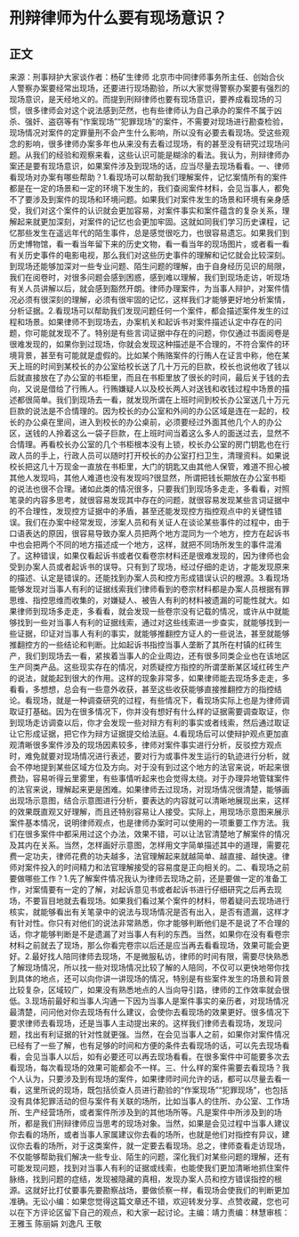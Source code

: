 # 刑辩律师为什么要有现场意识？
## 正文
来源：刑事辩护大家谈作者：杨矿生律师 北京市中同律师事务所主任、创始合伙人警察办案要经常出现场，还要进行现场勘验，所以大家觉得警察办案要有强烈的现场意识，是天经地义的。而提到刑辩律师也要有现场意识，要养成看现场的习惯，很多律师会对这个说法感到茫然，也有些律师认为自己承办的案件不属于凶杀、强奸、盗窃等有“作案现场”“犯罪现场”的案件，不需要对现场进行勘查检验，现场情况对案件的定罪量刑不会产生什么影响，所以没有必要去看现场。受这些观念的影响，很多律师办案多年也从来没有去看过现场，有的甚至没有研究过现场问题。从我们的经验和观察来看，这些认识可能是糊涂的看法。我认为，刑辩律师办案还是要有现场意识，如果案件涉及到现场的话，应当尽量去现场看看。一、律师看现场对办案有哪些帮助？1.看现场可以帮助我们理解案件，记忆案情所有的案件都是在一定的场景和一定的环境下发生的，我们查阅案件材料，会见当事人，都免不了要涉及到案件的现场和环境问题。如果我们对案件发生的场景和环境有亲身感受，我们对这个案件的认识就会更加容易，对案件事实和案件蕴含的复杂关系，理解起来就更加深刻，对案件的记忆也会更加牢固。这就如同我们学习历史课程，记忆那些发生在遥远年代的陌生事件，总是感觉很吃力，也很容易遗忘。如果我们到历史博物馆，看一看当年留下来的历史文物，看一看当年的现场图片，或者看一看有关历史事件的电影电视，那么我们对这些历史事件的理解和记忆就会比较深刻。到现场还能够加深对一些专业问题、陌生问题的理解，由于自身经历见识的局限，我们在阅卷时，对很多问题会感到困惑，感到难以理解，我们到现场走访，听现场有关人员讲解以后，就会感到豁然开朗。律师办理案件，为当事人辩护，对案件情况必须有很深刻的理解，必须有很牢固的记忆，这样我们才能够更好地分析案情，分析证据。2.看现场可以帮助我们发现问题任何一个案件，都会描述案件发生的过程和场景。如果律师不到现场去，办案机关和起诉书对案件描述认定中存在的问题，你可能就发现不了。特别是有些言词证据中存在的问题，你仅通过书面阅卷是很难发现的，如果你到过现场，你就会发现这种描述是不合理的，不符合案件的环境背景，甚至有可能就是虚假的。比如某个贿赂案件的行贿人在证言中称，他在某天上班的时间到某校长的办公室给校长送了几十万元的巨款，校长也说他收了钱以后就直接放在了办公室的书柜里，而且在书柜里放了很长的时间，最后关于钱的去向，又说是借给了行贿人。行贿嫌疑人以及校长两人对送钱和收钱过程中场景的描述都很简单。我们到现场去一看，就发现所谓在上班时间到校长办公室送几十万元巨款的说法是不合情理的。因为校长的办公室和外间的办公区域是连在一起的，校长的办公桌在里间，进入到校长的办公桌前，必须要经过外面其他几个人的办公区，送钱的人拎着这么一袋子巨款，在上班时间当着这么多人的面送过去，显然不合情理。再看校长办公室的几个书柜根本没有上锁，校长办公室的房门钥匙也在行政人员的手上，行政人员可以随时打开校长的办公室打扫卫生，清理资料。如果说校长把这几十万现金一直放在书柜里，大门的钥匙又由其他人保管，难道不担心被其他人发现吗，其他人难道也没有发现吗?很显然，所谓把钱长期放在办公室书柜的说法也很不合理。诸如此类的情况很多，只要我们到现场多走走，多看看，对照笔录的内容多思考，就很容易发现其中存在的问题，就很容易发现某些言词证据中的不合理性，发现控方证据中的矛盾，甚至还能发现控方指控观点中的关键性错误。我们在办案中经常发现，涉案人员和有关证人在谈论某些事件的过程中，由于口语表达的原因，很容易导致办案人员把两个地方混同为一个地方，控方在起诉书中也会把两个不同的地方描述成一个地方，这样，就把不同场所发生的事件混淆了。这种错误，如果仅看起诉书或者仅看卷宗材料还是很难发现的，因为律师也会受到办案人员或者起诉书的误导。只有到了现场，经过仔细的走访，才能发现原来的描述、认定是错误的。还能找到办案人员和控方形成错误认识的根源。3.看现场能够发现对当事人有利的证据线索我们律师看到的卷宗材料都是办案人员根据有罪思维、指控思维而收集的，对嫌疑人、被告人有利的材料被遗漏的可能性就大。如果律师到现场多走走，多看看，就会发现一些卷宗没有记载的情况，或许从中就能够找到一些对当事人有利的证据线索，通过对这些线索进一步查实，就能够找到一些证据，印证对当事人有利的事实，就能够推翻控方证人的一些说法，甚至就能够推翻控方的一些结论和判断。比如起诉书指控当事人垄断了其所在村镇的红砖生产，我们到现场去一看，紧挨着当事人的企业周边，还有很多同类企业也在该地区生产同类产品。这些现实存在的情况，对质疑控方指控的所谓垄断某区域红砖生产的说法，就能起到很大的作用。这样的现象非常多，如果律师能去现场多走走，多看看，多想想，总会有一些意外收获，甚至这些收获能够直接推翻控方的指控结论。看现场，就是一种调查研究的过程，有些情况下，看现场实际上也是为律师调取证打基础。因为在很多情况下，你并没有想好有什么样的证据需要调查取证，你到现场走访调查以后，你才会发现一些对辩方有利的事实或者线索，然后通过取证让它形成证据，把它作为辩方证据提交给法庭。4.看现场后可以使辩护观点更加直观清晰很多案件涉及的现场因素较多，律师对案件事实进行分析，反驳控方观点时，难免就要对现场情况进行表述，要对行为或事件发生运行的轨迹进行分析，就会不停地提到某些区域方位及方向。对于没有到过这个地方的法官来说，听起来很费劲，容易听得云里雾里，有些事情听起来也会觉得太绕。对于办理异地管辖案件的法官来说，理解起来更是困难。如果律师去过现场，对现场情况很清楚，能够画出现场示意图，结合示意图进行分析，要表达的内容就可以清晰地展现出来，这样的效果既直观又好理解，而且还特别容易让人接受。实际上，用现场示意图来展示案件基本情况，说明律师观点，也是律师办案时可以使用的一项重要工作方法。我们在很多案件中都采用过这个办法，效果不错，可以让法官清楚地了解案件的情况及其内在关系。当然，怎样画好示意图，怎样用文字简单描述其中的道理，需要花费一定功夫，律师花费的功夫越多，法官理解起来就越简单、越直接、越快速。律师对案件投入的时间精力和法官理解接受的容易度是正向相关的。二、看现场之前要做哪些工作？1.先了解案件情况我认为律师去现场之前，还是要做一定的准备工作，对案情要有一定的了解，对起诉意见书或者起诉书进行仔细研究之后再去现场，不要盲目地就去看现场。如果我们看过某个案件的材料，带着疑问去现场进行核实，就能够看出有关笔录中的说法与现场情况是否有出入，是否有遗漏，这样才有针对性。你只有对他们的说法非常熟悉，你才能够判断他们是不是说了不合理的话，你才能够判断是不是遗漏了对当事人有利的东西。当然，如果你在没有看卷宗材料之前就去了现场，那么你看完卷宗以后还是应当再去看看现场，效果可能会更好。2.最好找人陪同律师去现场，不是微服私访，律师的时间有限，需要尽快熟悉了解现场情况，所以找一些对现场情况比较了解的人陪同，不仅可以更快地带你找到具体的地点，还可以向你讲一讲现场的情况，特别是有些案件发生的场景和背景比较复杂，区域较广，如果没有熟悉地点的人当向导引路，律师的工作效率就会很低。3.现场前最好和当事人沟通一下因为当事人是案件事实的亲历者，对现场情况最清楚，问问他对你去现场有什么建议，会使你去看现场的效果更好。很多情况下要求律师去看现场，还是当事人主动提出来的。这样我们律师去看现场，发现问题，找出有利证据的针对性就更强。当然，在会见当事人之前，如果你对案件情况已经有了一些了解，也有足够的时间和方便的条件去看现场的话，可以先去现场看看，会见当事人以后，如有必要还可以再去现场看看。在很多案件中可能要多次去看现场，每次看现场的效果可能都会不一样。三、什么样的案件需要去看现场？我个人认为，只要涉及到有现场的案件，如果律师时间允许的话，都可以尽量去看一看，这里所说的现场，既包括侦查人员进行勘验的“作案现场”“犯罪现场”，也包括没有具体犯罪活动的但与案件有关联的场所，比如当事人的住所、办公室、工作场所、生产经营场所，或者案件所涉及到的其他场所等。凡是案件中所涉及到的场所，都是我们刑辩律师应当思考的现场对象。当然，如果是会见过程中当事人建议你去看的场所，或者当事人家属建议你去看的场所，也就是他们对指控有异议，建议你去看的场所，对于这类案件，就一定要去看现场。总之，律师查看走访现场，不仅能够帮助我们解决一些专业、陌生的问题，深化我们对某些问题的理解，还有可能发现问题，找到对当事人有利的证据或线索，也能使我们更加清晰地抓住案件脉络，找到问题的症结，发现被隐藏的真相，发现办案人员和控方错误指控的根源。这就好比打仗要事先要勘察战场，要做侦察一样，看现场会使我们的判断更加准确。无讼小编：如果您觉得这篇文章还不错，欢迎转发分享、点赞收藏，您也可以在下方评论区留下自己的观点，和大家一起讨论。主编：靖力责编：林慧审核：王雅玉 陈丽娟 刘逸凡 王敬